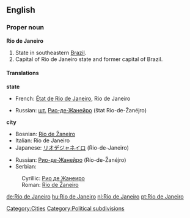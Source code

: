 ==English==
{{wikipedia}}
===Proper noun===
'''Rio de Janeiro'''

#State in southeastern [[Brazil]].
#Capital of Rio de Janeiro state and former capital of Brazil.

====Translations====
'''state'''
{{top}}
*French: [[État de Rio de Janeiro]], Rio de Janeiro
{{mid}}
*Russian: [[шт.]] [[Рио-де-Жанейро]] (štat Río-de-Žanéjro) {{m}}
{{bottom}}

'''city'''
{{top}}
*Bosnian: [[Rio de Žaneiro#Bosnian|Rio de Žaneiro]] {{m}}
*Italian: Rio de Janeiro {{f}}
*Japanese: [[リオデジャネイロ]] (Rio-de-Janeiro)
{{mid}}
*Russian: [[Рио-де-Жанейро]] (Río-de-Žanéjro) {{m}}
*Serbian:
:Cyrillic: [[Рио де Жанеиро#Serbian|Рио де Жанеиро]] {{m}}
:Roman: [[Rio de Žaneiro#Serbian|Rio de Žaneiro]] {{m}}
{{bottom}}

[[Category:Cities]]
[[Category:Political subdivisions]]

[[de:Rio de Janeiro]]
[[hu:Rio de Janeiro]]
[[nl:Rio de Janeiro]]
[[pt:Rio de Janeiro]]